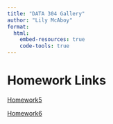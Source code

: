 ```yaml
---
title: "DATA 304 Gallery"
author: "Lily McAboy"
format:
  html:
    embed-resources: true
    code-tools: true
---
```


# Homework Links

[Homework5](hw/hw5.html)

[Homework6](hw/hw6.html)